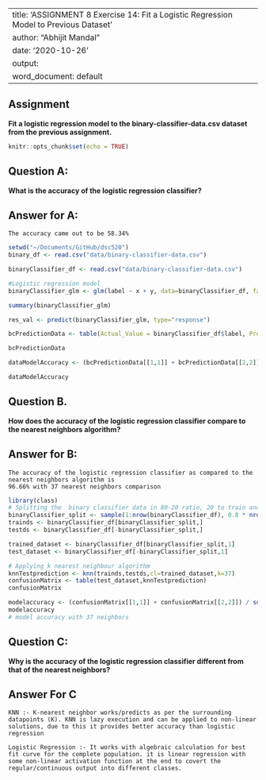 
---
title: 'ASSIGNMENT 8 Exercise 14: Fit a Logistic Regression Model to Previous Dataset'
author: "Abhijit Mandal"
date: '2020-10-26'
output:
  word_document: default
---

## Assignment
**Fit a logistic regression model to the binary-classifier-data.csv dataset from the previous assignment.**

```r
knitr::opts_chunk$set(echo = TRUE)
```

## Question A:
**What is the accuracy of the logistic regression classifier?**

## Answer for A:
```
The accuracy came out to be 58.34%
```


```r
setwd("~/Documents/GitHub/dsc520")
binary_df <- read.csv("data/binary-classifier-data.csv")

binaryClassifier_df <- read.csv("data/binary-classifier-data.csv")

#Logistic regression model
binaryClassifier_glm <- glm(label ~ x + y, data=binaryClassifier_df, family = binomial)

summary(binaryClassifier_glm)

res_val <- predict(binaryClassifier_glm, type="response")

bcPredictionData <- table(Actual_Value = binaryClassifier_df$label, Predicted_Value = res_val > 0.5)

bcPredictionData

dataModelAccuracy <- (bcPredictionData[[1,1]] + bcPredictionData[[2,2]]) / sum(bcPredictionData)

dataModelAccuracy

```


## Question B. 
**How does the accuracy of the logistic regression classifier compare to the nearest neighbors algorithm?**

## Answer for B:
```
The accuracy of the logistic regression classifier as compared to the nearest neighbors algorithm is 
96.66% with 37 nearest neighbors comparison
```

```r
library(class)
# Splitting the  binary classifier data in 80-20 ratio, 20 to train and 80 to test
binaryClassifier_split <- sample(1:nrow(binaryClassifier_df), 0.8 * nrow(binaryClassifier_df))
trainds <- binaryClassifier_df[binaryClassifier_split,]
testds <- binaryClassifier_df[-binaryClassifier_split,]

trained_dataset <- binaryClassifier_df[binaryClassifier_split,1]
test_dataset <- binaryClassifier_df[-binaryClassifier_split,1]

# Applying k nearest neighbour algorithm
knnTestprediction <- knn(trainds,testds,cl=trained_dataset,k=37)
confusionMatrix <- table(test_dataset,knnTestprediction)
confusionMatrix

modelaccuracy <- (confusionMatrix[[1,1]] + confusionMatrix[[2,2]]) / sum(confusionMatrix)
modelaccuracy
# model accuracy with 37 neighbors

```


## Question C:
**Why is the accuracy of the logistic regression classifier different from that of the nearest neighbors?**

## Answer For C
```
KNN :- K-nearest neighbor works/predicts as per the surrounding datapoints (K). KNN is lazy execution and can be applied to non-linear solutions, due to this it provides better accuracy than logistic regression

Logistic Regression :- It works with algebraic calculation for best fit curve for the complete population. it is linear regression with some non-linear activation function at the end to covert the regular/continuous output into different classes.
```



